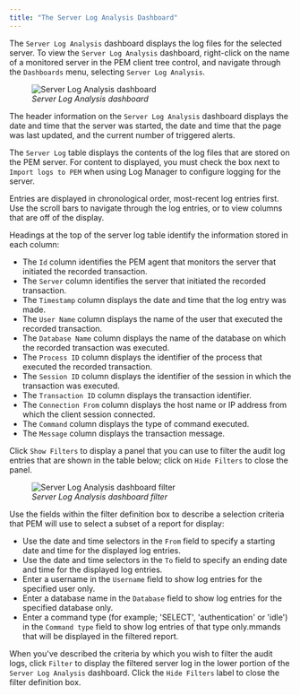 ```yaml
---
title: "The Server Log Analysis Dashboard"
---
```


<div id="server_log_analysis_dashboard" class="registered_link"></div>

The `Server Log Analysis` dashboard displays the log files for the selected server. To view the `Server Log Analysis` dashboard, right-click on the name of a monitored server in the PEM client tree control, and navigate through the `Dashboards` menu, selecting `Server Log Analysis`.

<figure><img src="../../images/server_log_analysis_dashboard.png" class="align-center" alt="Server Log Analysis dashboard" /><figcaption aria-hidden="true"><em>Server Log Analysis dashboard</em></figcaption></figure>

The header information on the `Server Log Analysis` dashboard displays the date and time that the server was started, the date and time that the page was last updated, and the current number of triggered alerts.

The `Server Log` table displays the contents of the log files that are stored on the PEM server. For content to displayed, you must check the box next to `Import logs to PEM` when using Log Manager to configure logging for the server.

Entries are displayed in chronological order, most-recent log entries first. Use the scroll bars to navigate through the log entries, or to view columns that are off of the display.

Headings at the top of the server log table identify the information stored in each column:

-   The `Id` column identifies the PEM agent that monitors the server that initiated the recorded transaction.
-   The `Server` column identifies the server that initiated the recorded transaction.
-   The `Timestamp` column displays the date and time that the log entry was made.
-   The `User Name` column displays the name of the user that executed the recorded transaction.
-   The `Database Name` column displays the name of the database on which the recorded transaction was executed.
-   The `Process ID` column displays the identifier of the process that executed the recorded transaction.
-   The `Session ID` column displays the identifier of the session in which the transaction was executed.
-   The `Transaction ID` column displays the transaction identifier.
-   The `Connection From` column displays the host name or IP address from which the client session connected.
-   The `Command` column displays the type of command executed.
-   The `Message` column displays the transaction message.

Click `Show Filters` to display a panel that you can use to filter the audit log entries that are shown in the table below; click on `Hide Filters` to close the panel.

<figure><img src="../../images/server_log_analysis_filter.png" class="align-center" alt="Server Log Analysis dashboard filter" /><figcaption aria-hidden="true"><em>Server Log Analysis dashboard filter</em></figcaption></figure>

Use the fields within the filter definition box to describe a selection criteria that PEM will use to select a subset of a report for display:

-   Use the date and time selectors in the `From` field to specify a starting date and time for the displayed log entries.
-   Use the date and time selectors in the `To` field to specify an ending date and time for the displayed log entries.
-   Enter a username in the `Username` field to show log entries for the specified user only.
-   Enter a database name in the `Database` field to show log entries for the specified database only.
-   Enter a command type (for example; 'SELECT', 'authentication' or 'idle') in the `Command type` field to show log entries of that type only.mmands that will be displayed in the filtered report.

When you've described the criteria by which you wish to filter the audit logs, click `Filter` to display the filtered server log in the lower portion of the `Server Log Analysis` dashboard. Click the `Hide Filters` label to close the filter definition box.
